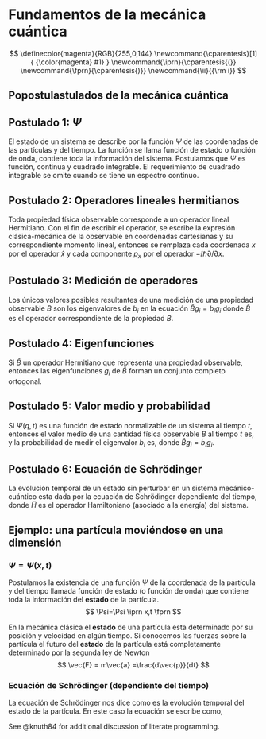 # Fundamentos de la mecánica cuántica

$$
\definecolor{magenta}{RGB}{255,0,144}
\newcommand{\cparentesis}[1]{ {\color{magenta} #1} }
\newcommand{\iprn}{\cparentesis{(}}
\newcommand{\fprn}{\cparentesis{)}}
\newcommand{\ii}{{\rm i}}
$$


## Popostulastulados de la mecánica cuántica

::: {.callout-note appearance="simple" icon=false collapse="true"}
## Postulado 1: $\Psi$

::: {.justify}
El estado de un sistema se describe por la función $\Psi$ de las coordenadas de las partículas y del tiempo. La función se llama función de estado o función de onda, contiene toda la información del sistema. Postulamos que $\Psi$ es función, continua y cuadrado integrable. El requerimiento de cuadrado integrable se omite cuando se tiene un espectro continuo.
:::
:::


::: {.callout-note appearance="simple" icon=false collapse="true"}
## Postulado 2: Operadores lineales hermitianos
::: {.justify}
Toda propiedad física observable corresponde a un operador lineal Hermitiano. Con el fin de escribir el operador, se escribe la expresión clásica-mecánica de la observable en coordenadas cartesianas y su correspondiente momento lineal, entonces se remplaza cada coordenada $x$ por el operador $\hat{x}$ y cada componente $p_x$ por el operador $-\ii\hbar\partial/\partial x$.
:::
:::

::: {.callout-note appearance="simple" icon=false collapse="true"}
## Postulado 3: Medición de operadores
::: {.justify}
Los únicos valores posibles resultantes de una medición de una propiedad observable $B$ son los eigenvalores de $b_i$ en la ecuación $\hat{B}g_i=b_i g_i$ donde $\hat{B}$ es el operador correspondiente de la propiedad $B$.
:::
:::

::: {.callout-note appearance="simple" icon=false collapse="true"}
## Postulado 4: Eigenfunciones
::: {.justify}
Si $\hat{B}$ un operador Hermitiano que representa una propiedad observable, entonces las eigenfunciones $g_i$ de $\hat{B}$ forman un conjunto completo ortogonal.
:::
:::

::: {.callout-note appearance="simple" icon=false collapse="true"}
## Postulado 5: Valor medio y probabilidad
::: {.justify}
Si $\Psi(q,t)$ es una función de estado normalizable de un sistema al tiempo $t$, entonces el valor medio de una cantidad física observable $B$ al tiempo $t$ es,
\begin{align*}
    \langle B \rangle =\int \Psi^* B \Psi d\tau = \langle \Psi | B | \Psi \rangle \,.
\end{align*}
y la probabilidad de medir el eigenvalor $b_i$ es,
\begin{align*}
    P(b_i) = \bigg| \int g_i^* \Psi d\tau \bigg|^2 = |\langle i | \Psi \rangle|^2
\end{align*}
donde $\hat{B}g_i=b_ig_i$.
:::
:::

::: {.callout-note appearance="simple" icon=false collapse="true"}
## Postulado 6: Ecuación de Schrödinger
::: {.justify}
La evolución temporal de un estado sin perturbar en un sistema mecánico-cuántico esta dada por la ecuación de Schrödinger dependiente del tiempo,
\begin{align*}
    -\frac{\hbar}{\ii}\frac{\partial \Psi}{\partial t} = \hat{H} \Psi \,,
\end{align*}
donde $\hat{H}$ es el operador Hamiltoniano (asociado a la energía) del sistema.
:::
:::


## Ejemplo: una partícula moviéndose en una dimensión

### $\Psi = \Psi(x,t)$
Postulamos la existencia de una función $\Psi$ de la coordenada de la partícula y del tiempo llamada función de estado (o función de onda) que contiene toda la información del **estado** de la partícula.
$$
\Psi=\Psi \iprn x,t \fprn
$$

::: {.column-margin}
En la mecánica clásica el **estado** de una partícula esta determinado por su posición y velocidad en algún tiempo. Si conocemos las fuerzas sobre la partícula el futuro del **estado** de la partícula está completamente determinado por la segunda ley de Newton
$$
\vec{F} = m\vec{a} =\frac{d\vec{p}}{dt}
$$
:::


### Ecuación de Schrödinger (dependiente del tiempo)

La ecuación de Schrödinger nos dice como es la evolución temporal del estado de la partícula. En este caso la ecuación se escribe como,

\begin{align*}
    -\frac{\hbar}{\ii}\frac{\partial}{\partial t} \Psi\iprn x,t \fprn= -\frac{\hbar^2}{2m} \frac{\partial}{\partial x} \Psi \iprn x,t \fprn +V\iprn x,t \fprn \Psi \iprn x,t \fprn \,,
\end{align*}




See @knuth84 for additional discussion of literate programming.
